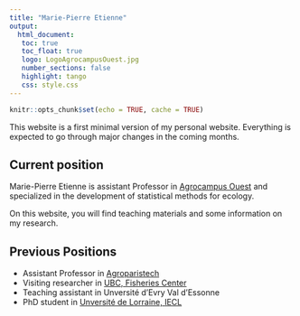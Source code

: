```yaml
---
title: "Marie-Pierre Etienne"
output: 
  html_document:
   toc: true
   toc_float: true
   logo: LogoAgrocampusOuest.jpg
   number_sections: false
   highlight: tango
   css: style.css
---
```




```r
knitr::opts_chunk$set(echo = TRUE, cache = TRUE)
```


This website is a first minimal version of my personal website. Everything is expected to go through major changes in the coming months. 

## Current position 

Marie-Pierre Etienne is assistant Professor in [Agrocampus Ouest](https://www.agrocampus-ouest.fr/) and specialized in the development of statistical methods for ecology.

On this website, you will find teaching materials and some information on my research. 

## Previous Positions

* Assistant Professor in [Agroparistech](http://agroparistech.fr)
* Visiting researcher in [UBC, Fisheries Center](http://oceans.ubc.ca/)
* Teaching assistant in Unversité d'Evry Val d'Essonne
* PhD student in [Unversité de Lorraine, IECL](www.iecl.univ-lorraine.fr/)